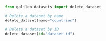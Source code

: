 ```python Python
from galileo.datasets import delete_dataset

# Delete a dataset by name
delete_dataset(name="countries")

# Delete a dataset by ID
delete_dataset(id="dataset-id")
```
